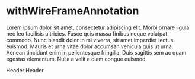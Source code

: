 


<Meta title="@matt-dunn/react-wireframes/withWireFrameAnnotation" component={withWireFrameAnnotation} />

# withWireFrameAnnotation

Lorem ipsum dolor sit amet, consectetur adipiscing elit. Morbi ornare ligula nec leo facilisis ultricies. Fusce quis massa finibus neque volutpat commodo. Nunc blandit dolor in mi viverra, sit amet imperdiet lectus euismod. Mauris et urna vitae dolor accumsan vehicula quis ut urna. Aenean tincidunt enim in pellentesque fringilla. Duis sagittis sem ac quam egestas elementum. Nulla a velit a diam congue euismod.

<Preview>
    <Story name="Default">
      <WireFrameProvider api={wireframeAPI}>
        <WASample>Header</WASample>
      </WireFrameProvider>
    </Story>
    <Story name="With annotation identifier">
      <WireFrameProvider api={wireframeAPIOpen}>
        <WASample>Header</WASample>
      </WireFrameProvider>
    </Story>
</Preview>


